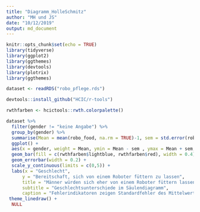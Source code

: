 ```yaml
---
title: "Diagramm_HolleSchmitz"
author: "MH und JS"
date: "10/12/2019"
output: md_document
---
```


```r
knitr::opts_chunk$set(echo = TRUE)
library(tidyverse)
library(ggplot2)
library(ggthemes)
library(devtools)
library(plotrix)
library(ggthemes)

dataset <- readRDS("robo_pflege.rds")

devtools::install_github("HCIC/r-tools")

rwthfarben <- hcictools::rwth.colorpalette()
```

``` r
dataset %>% 
  filter(gender != "keine Angabe") %>%
  group_by(gender) %>%
  summarise(Mean = mean(robo_food, na.rm = TRUE)-1, sem = std.error(robo_food)) %>% 
  ggplot() +
  aes(x = gender, weight = Mean, ymin = Mean - sem , ymax = Mean + sem, fill = gender) +
  geom_bar(fill = c(rwthfarben$lightblue, rwthfarben$red), width = 0.4) +
  geom_errorbar(width = 0.2) +
  scale_y_continuous(limits = c(0,5)) +
  labs(x = "Geschlecht",
      y = "Bereitschaft, sich von einem Roboter füttern zu lassen",
      title = "Männer würden sich eher von einem Roboter füttern lassen.",
      subtitle = "Geschlechtsunterschiede im Säulendiagramm",
      caption = "Fehlerindikatoren zeigen Standardfehler des Mittelwerts.") +
 theme_linedraw() +
  NULL
```
